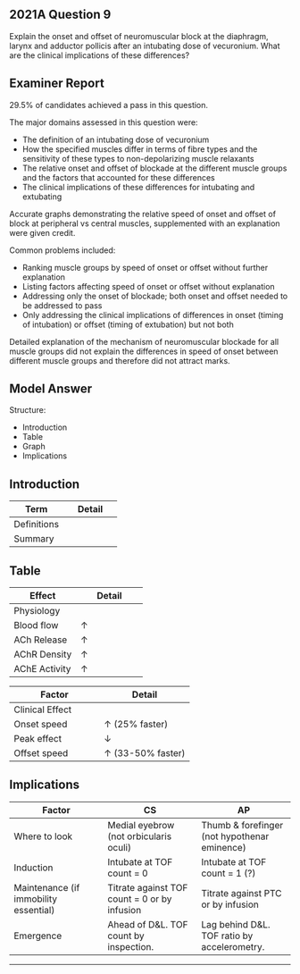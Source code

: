## 2021A Question 9

Explain the onset and offset of neuromuscular block at the diaphragm, larynx and adductor pollicis after an intubating dose of vecuronium. What are the clinical implications of these differences?


## Examiner Report

29.5% of candidates achieved a pass in this question.


The major domains assessed in this question were:

* The definition of an intubating dose of vecuronium
* How the specified muscles differ in terms of fibre types and the sensitivity of these types to non-depolarizing muscle relaxants
* The relative onset and offset of blockade at the different muscle groups and the factors that accounted for these differences
* The clinical implications of these differences for intubating and extubating


Accurate graphs demonstrating the relative speed of onset and offset of block at peripheral vs central muscles, supplemented with an explanation were given credit.


Common problems included:

* Ranking muscle groups by speed of onset or offset without further explanation
* Listing factors affecting speed of onset or offset without explanation
* Addressing only the onset of blockade; both onset and offset needed to be addressed to pass
* Only addressing the clinical implications of differences in onset (timing of intubation) or offset (timing of extubation) but not both


Detailed explanation of the mechanism of neuromuscular blockade for all muscle groups did not explain the differences in speed of onset between different muscle groups and therefore did not attract marks.

## Model Answer

Structure:

- Introduction
- Table
- Graph
- Implications


## Introduction


|Term|Detail|
| -- | -- |
|Definitions|<p>- ED95: Dose that produces 95% depression of single twitch height in adductor pollicis</p><p>- 2 x ED95: Intubating dose</p>|
|Summary|<p>Adductor pollicis vs diaphragm/larynx:</p><p>- Slower onset</p><p>- Greater peak effect</p><p>- Slower offset</p>|

## Table


|Effect|Detail|
| -- | -- |
|Physiology|<p>Diaphragm and Larynx (D&L)</p><p>Corrugator supercilii (CS)</p>|Adductor pollicis (AP)|
|Blood flow|↑ |↓ |
|ACh Release|↑ |↓ |
|AChR Density|↑ |↓ |
|AChE Activity|↑ |↓ |


|Factor|Detail|
| -- | -- |
|Clinical Effect|<p>Diaphragm and Larynx (D&L)</p><p>Corrugator supercilii (CS)</p>|Adductor pollicis (AP)|
|Onset speed|↑ (25% faster)|↓ |
|Peak effect|↓ |↑ |
|Offset speed|↑ (33-50% faster)|↓ |


## Implications


|Factor|CS|AP|
| -- | -- | -- |
|Where to look|Medial eyebrow (not orbicularis oculi)|Thumb & forefinger (not hypothenar eminence)|
|Induction|Intubate at TOF count = 0|Intubate at TOF count = 1 (?)|
|Maintenance (if immobility essential)|Titrate against TOF count = 0 or by infusion|Titrate against PTC or by infusion|
|Emergence|Ahead of D&L. TOF count by inspection.<p>→ Risk of residual curarisation</p>|Lag behind D&L. TOF ratio by accelerometry.<p>→ Reversal at TOF count 4</p><p>→ Extubate at TOF ratio >0.9</p>|


--- 

 